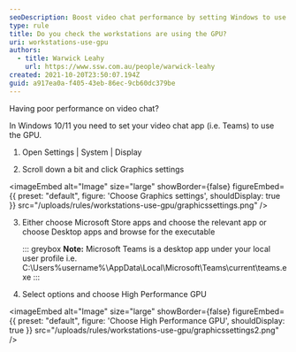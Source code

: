 ```yaml
---
seoDescription: Boost video chat performance by setting Windows to use the GPU, a simple tweak that improves Microsoft Teams and other apps' graphics processing capabilities.
type: rule
title: Do you check the workstations are using the GPU?
uri: workstations-use-gpu
authors:
  - title: Warwick Leahy
    url: https://www.ssw.com.au/people/warwick-leahy
created: 2021-10-20T23:50:07.194Z
guid: a917ea0a-f405-43eb-86ec-9cb60dc379be
---
```


Having poor performance on video chat?

In Windows 10/11 you need to set your video chat app (i.e. Teams) to use the GPU.
1. Open Settings | System | Display

2. Scroll down a bit and click Graphics settings

   
<imageEmbed
  alt="Image"
  size="large"
  showBorder={false}
  figureEmbed={{
    preset: "default",
    figure: 'Choose Graphics settings',
    shouldDisplay: true
  }}
  src="/uploads/rules/workstations-use-gpu/graphicssettings.png"
/>

3. Either choose Microsoft Store apps and choose the relevant app or choose Desktop apps and browse for the executable

   ::: greybox
   **Note:** Microsoft Teams is a desktop app under your local user profile i.e. C:\Users%username%\AppData\Local\Microsoft\Teams\current\teams.exe
   :::

4. Select options and choose High Performance GPU

   
<imageEmbed
  alt="Image"
  size="large"
  showBorder={false}
  figureEmbed={{
    preset: "default",
    figure: 'Choose High Performance GPU',
    shouldDisplay: true
  }}
  src="/uploads/rules/workstations-use-gpu/graphicssettings2.png"
/>